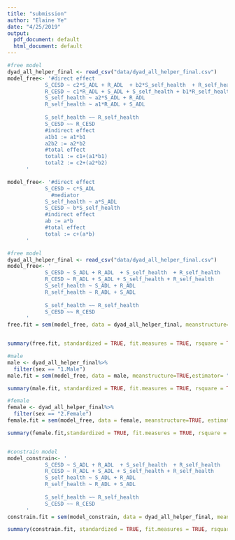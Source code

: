 ```yaml
---
title: "submission"
author: "Elaine Ye"
date: "4/25/2019"
output:
  pdf_document: default
  html_document: default
---
```


```r
#free model 
dyad_all_helper_final <- read_csv("data/dyad_all_helper_final.csv")
model_free<- '#direct effect
            S_CESD ~ c2*S_ADL + R_ADL  + b2*S_self_health  + R_self_health 
            R_CESD ~ c1*R_ADL + S_ADL + S_self_health + b1*R_self_health 
            S_self_health ~ a2*S_ADL + R_ADL
            R_self_health ~ a1*R_ADL + S_ADL
            
            S_self_health ~~ R_self_health
            S_CESD ~~ R_CESD
            #indirect effect 
            a1b1 := a1*b1
            a2b2 := a2*b2
            #total effect 
            total1 := c1+(a1*b1)
            total2 := c2+(a2*b2)
      '

model_free<- '#direct effect
            S_CESD ~ c*S_ADL 
              #mediator
            S_self_health ~ a*S_ADL
            S_CESD ~ b*S_self_health
            #indirect effect 
            ab := a*b
            #total effect 
            total := c+(a*b)
      '

#free model 
dyad_all_helper_final <- read_csv("data/dyad_all_helper_final.csv")
model_free<- '
            S_CESD ~ S_ADL + R_ADL  + S_self_health  + R_self_health 
            R_CESD ~ R_ADL + S_ADL + S_self_health + R_self_health 
            S_self_health ~ S_ADL + R_ADL
            R_self_health ~ R_ADL + S_ADL 
            
            S_self_health ~~ R_self_health
            S_CESD ~~ R_CESD
      '
free.fit = sem(model_free, data = dyad_all_helper_final, meanstructure=TRUE, group= "sex", estimator="MLMV")


summary(free.fit, standardized = TRUE, fit.measures = TRUE, rsquare = TRUE)

#male 
male <- dyad_all_helper_final%>%
  filter(sex == "1.Male")
male.fit = sem(model_free, data = male, meanstructure=TRUE,estimator= "MLMV")

summary(male.fit, standardized = TRUE, fit.measures = TRUE, rsquare = TRUE)

#female
female <- dyad_all_helper_final%>%
  filter(sex == "2.Female")
female.fit = sem(model_free, data = female, meanstructure=TRUE, estimator= "MLMV")

summary(female.fit,standardized = TRUE, fit.measures = TRUE, rsquare = TRUE)


#constrain model 
model_constrain<- '
            S_CESD ~ S_ADL + R_ADL  + S_self_health  + R_self_health 
            R_CESD ~ R_ADL + S_ADL + S_self_health + R_self_health 
            S_self_health ~ S_ADL + R_ADL
            R_self_health ~ R_ADL + S_ADL 
            
            S_self_health ~~ R_self_health
            S_CESD ~~ R_CESD
      '
constrain.fit = sem(model_constrain, data = dyad_all_helper_final, meanstructure=TRUE, group= "sex", estimator = "MLMV", group.equal = c("intercepts", "regressions"))

summary(constrain.fit, standardized = TRUE, fit.measures = TRUE, rsquare = TRUE)

```

